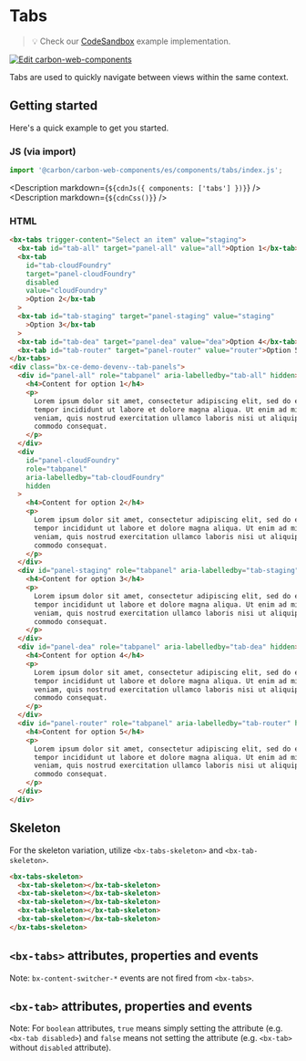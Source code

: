 
# Tabs

> 💡 Check our
> [CodeSandbox](https://codesandbox.io/s/github/carbon-design-system/carbon-for-ibm-dotcom/tree/main/packages/carbon-web-components/examples/codesandbox/basic/components/tabs)
> example implementation.

[![Edit carbon-web-components](https://codesandbox.io/static/img/play-codesandbox.svg)](https://codesandbox.io/s/github/carbon-design-system/carbon-for-ibm-dotcom/tree/main/packages/carbon-web-components/examples/codesandbox/basic/components/tabs)

Tabs are used to quickly navigate between views within the same context.

## Getting started

Here's a quick example to get you started.

### JS (via import)

```javascript
import '@carbon/carbon-web-components/es/components/tabs/index.js';
```

<Description markdown={`${cdnJs({ components: ['tabs'] })}`} />
<Description markdown={`${cdnCss()}`} />

### HTML

```html
<bx-tabs trigger-content="Select an item" value="staging">
  <bx-tab id="tab-all" target="panel-all" value="all">Option 1</bx-tab>
  <bx-tab
    id="tab-cloudFoundry"
    target="panel-cloudFoundry"
    disabled
    value="cloudFoundry"
    >Option 2</bx-tab
  >
  <bx-tab id="tab-staging" target="panel-staging" value="staging"
    >Option 3</bx-tab
  >
  <bx-tab id="tab-dea" target="panel-dea" value="dea">Option 4</bx-tab>
  <bx-tab id="tab-router" target="panel-router" value="router">Option 5</bx-tab>
</bx-tabs>
<div class="bx-ce-demo-devenv--tab-panels">
  <div id="panel-all" role="tabpanel" aria-labelledby="tab-all" hidden>
    <h4>Content for option 1</h4>
    <p>
      Lorem ipsum dolor sit amet, consectetur adipiscing elit, sed do eiusmod
      tempor incididunt ut labore et dolore magna aliqua. Ut enim ad minim
      veniam, quis nostrud exercitation ullamco laboris nisi ut aliquip ex ea
      commodo consequat.
    </p>
  </div>
  <div
    id="panel-cloudFoundry"
    role="tabpanel"
    aria-labelledby="tab-cloudFoundry"
    hidden
  >
    <h4>Content for option 2</h4>
    <p>
      Lorem ipsum dolor sit amet, consectetur adipiscing elit, sed do eiusmod
      tempor incididunt ut labore et dolore magna aliqua. Ut enim ad minim
      veniam, quis nostrud exercitation ullamco laboris nisi ut aliquip ex ea
      commodo consequat.
    </p>
  </div>
  <div id="panel-staging" role="tabpanel" aria-labelledby="tab-staging" hidden>
    <h4>Content for option 3</h4>
    <p>
      Lorem ipsum dolor sit amet, consectetur adipiscing elit, sed do eiusmod
      tempor incididunt ut labore et dolore magna aliqua. Ut enim ad minim
      veniam, quis nostrud exercitation ullamco laboris nisi ut aliquip ex ea
      commodo consequat.
    </p>
  </div>
  <div id="panel-dea" role="tabpanel" aria-labelledby="tab-dea" hidden>
    <h4>Content for option 4</h4>
    <p>
      Lorem ipsum dolor sit amet, consectetur adipiscing elit, sed do eiusmod
      tempor incididunt ut labore et dolore magna aliqua. Ut enim ad minim
      veniam, quis nostrud exercitation ullamco laboris nisi ut aliquip ex ea
      commodo consequat.
    </p>
  </div>
  <div id="panel-router" role="tabpanel" aria-labelledby="tab-router" hidden>
    <h4>Content for option 5</h4>
    <p>
      Lorem ipsum dolor sit amet, consectetur adipiscing elit, sed do eiusmod
      tempor incididunt ut labore et dolore magna aliqua. Ut enim ad minim
      veniam, quis nostrud exercitation ullamco laboris nisi ut aliquip ex ea
      commodo consequat.
    </p>
  </div>
</div>
```

## Skeleton

For the skeleton variation, utilize `<bx-tabs-skeleton>` and
`<bx-tab-skeleton>`.

```html
<bx-tabs-skeleton>
  <bx-tab-skeleton></bx-tab-skeleton>
  <bx-tab-skeleton></bx-tab-skeleton>
  <bx-tab-skeleton></bx-tab-skeleton>
  <bx-tab-skeleton></bx-tab-skeleton>
  <bx-tab-skeleton></bx-tab-skeleton>
</bx-tabs-skeleton>
```

## `<bx-tabs>` attributes, properties and events

Note: `bx-content-switcher-*` events are not fired from `<bx-tabs>`.

<Props of="bx-tabs" />

## `<bx-tab>` attributes, properties and events

Note: For `boolean` attributes, `true` means simply setting the attribute (e.g.
`<bx-tab disabled>`) and `false` means not setting the attribute (e.g.
`<bx-tab>` without `disabled` attribute).

<Props of="bx-tab" />
